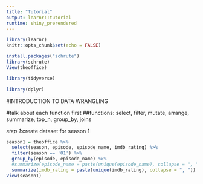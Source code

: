 ```yaml
---
title: "Tutorial"
output: learnr::tutorial
runtime: shiny_prerendered
---
```


```r
library(learnr)
knitr::opts_chunk$set(echo = FALSE)

install.packages("schrute")
library(schrute)
View(theoffice)

library(tidyverse)

library(dplyr)
```

#INTRODUCTION TO DATA WRANGLING

#talk about each function first
##functions: select, filter, mutate, arrange, summarize, top_n, group_by, joins

*step 1*:create dataset for season 1
```r
season1 = theoffice %>% 
  select(season, episode, episode_name, imdb_rating) %>% 
  filter(season == '01') %>% 
  group_by(episode, episode_name) %>% 
  #summarize(episode_name = paste(unique(episode_name), collapse = ", "))
  summarize(imdb_rating = paste(unique(imdb_rating), collapse = ", "))
View(season1)
```











